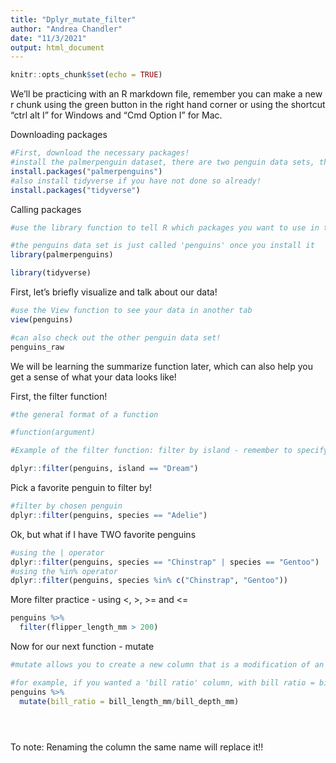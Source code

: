 ```yaml
---
title: "Dplyr_mutate_filter"
author: "Andrea Chandler"
date: "11/3/2021"
output: html_document
---
```


```r
knitr::opts_chunk$set(echo = TRUE)
```


We'll be practicing with an R markdown file, remember you can make a new r chunk using the green button in the right hand corner or using the shortcut "ctrl alt I" for Windows and "Cmd Option I" for Mac. 


Downloading packages
```r
#First, download the necessary packages!
#install the palmerpenguin dataset, there are two penguin data sets, the "raw" data set and a simplified version we will be using today
install.packages("palmerpenguins")
#also install tidyverse if you have not done so already!
install.packages("tidyverse")

```


Calling packages 
```r
#use the library function to tell R which packages you want to use in this markdown file!

#the penguins data set is just called 'penguins' once you install it
library(palmerpenguins)

library(tidyverse)

```

First, let's briefly visualize and talk about our data!

```r
#use the View function to see your data in another tab
view(penguins)

#can also check out the other penguin data set!
penguins_raw
```

We will be learning the summarize function later, which can also help you get a sense of what your data looks like!


First, the filter function!

```r
#the general format of a function

#function(argument)

#Example of the filter function: filter by island - remember to specify your data set!

dplyr::filter(penguins, island == "Dream")

```

Pick a favorite penguin to filter by!
```r
#filter by chosen penguin
dplyr::filter(penguins, species == "Adelie")

```

Ok, but what if I have TWO favorite penguins
```r
#using the | operator
dplyr::filter(penguins, species == "Chinstrap" | species == "Gentoo")
#using the %in% operator
dplyr::filter(penguins, species %in% c("Chinstrap", "Gentoo"))
```


More filter practice - using <, >, >= and <= 
```r
penguins %>% 
  filter(flipper_length_mm > 200)

```

Now for our next function - mutate

```r
#mutate allows you to create a new column that is a modification of an old one

#for example, if you wanted a 'bill ratio' column, with bill ratio = bill length/bill depth
penguins %>% 
  mutate(bill_ratio = bill_length_mm/bill_depth_mm)





```

To note:
Renaming the column the same name will replace it!!
